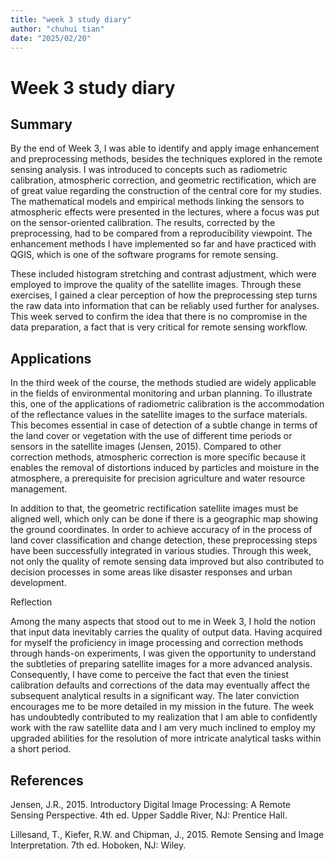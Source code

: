 ```yaml
---
title: "week 3 study diary"
author: "chuhui tian"
date: "2025/02/20"
---
```


# Week 3 study diary

## Summary

By the end of Week 3, I was able to identify and apply image enhancement and preprocessing methods, besides the techniques explored in the remote sensing analysis. I was introduced to concepts such as radiometric calibration, atmospheric correction, and geometric rectification, which are of great value regarding the construction of the central core for my studies. The mathematical models and empirical methods linking the sensors to atmospheric effects were presented in the lectures, where a focus was put on the sensor-oriented calibration. The results, corrected by the preprocessing, had to be compared from a reproducibility viewpoint. The enhancement methods I have implemented so far and have practiced with QGIS, which is one of the software programs for remote sensing.

These included histogram stretching and contrast adjustment, which were employed to improve the quality of the satellite images. Through these exercises, I gained a clear perception of how the preprocessing step turns the raw data into information that can be reliably used further for analyses. This week served to confirm the idea that there is no compromise in the data preparation, a fact that is very critical for remote sensing workflow.

## Applications

In the third week of the course, the methods studied are widely applicable in the fields of environmental monitoring and urban planning. To illustrate this, one of the applications of radiometric calibration is the accommodation of the reflectance values in the satellite images to the surface materials. This becomes essential in case of detection of a subtle change in terms of the land cover or vegetation with the use of different time periods or sensors in the satellite images (Jensen, 2015). Compared to other correction methods, atmospheric correction is more specific because it enables the removal of distortions induced by particles and moisture in the atmosphere, a prerequisite for precision agriculture and water resource management.

In addition to that, the geometric rectification satellite images must be aligned well, which only can be done if there is a geographic map showing the ground coordinates. In order to achieve accuracy of in the process of land cover classification and change detection, these preprocessing steps have been successfully integrated in various studies. Through this week, not only the quality of remote sensing data improved but also contributed to decision processes in some areas like disaster responses and urban development.

Reflection

Among the many aspects that stood out to me in Week 3, I hold the notion that input data inevitably carries the quality of output data. Having acquired for myself the proficiency in image processing and correction methods through hands-on experiments, I was given the opportunity to understand the subtleties of preparing satellite images for a more advanced analysis. Consequently, I have come to perceive the fact that even the tiniest calibration defaults and corrections of the data may eventually affect the subsequent analytical results in a significant way. The later conviction encourages me to be more detailed in my mission in the future. The week has undoubtedly contributed to my realization that I am able to confidently work with the raw satellite data and I am very much inclined to employ my upgraded abilities for the resolution of more intricate analytical tasks within a short period.

## References

Jensen, J.R., 2015. Introductory Digital Image Processing: A Remote Sensing Perspective. 4th ed. Upper Saddle River, NJ: Prentice Hall.

Lillesand, T., Kiefer, R.W. and Chipman, J., 2015. Remote Sensing and Image Interpretation. 7th ed. Hoboken, NJ: Wiley.
